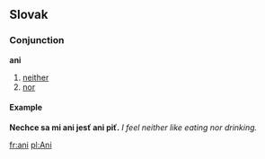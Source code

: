 ==Slovak==
===Conjunction===
'''ani'''
# [[neither]]
# [[nor]]
====Example====
'''Nechce sa mi ani jesť ani piť.''' ''I feel neither like eating nor drinking.''

[[fr:ani]]
[[pl:Ani]]